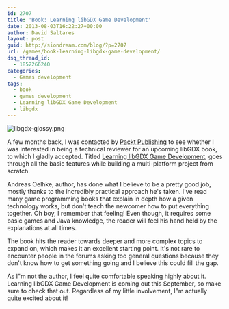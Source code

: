 ```yaml
---
id: 2707
title: 'Book: Learning libGDX Game Development'
date: 2013-08-03T16:22:27+00:00
author: David Saltares
layout: post
guid: http://siondream.com/blog/?p=2707
url: /games/book-learning-libgdx-game-development/
dsq_thread_id:
  - 1852266240
categories:
  - Games development
tags:
  - book
  - games development
  - Learning libGDX Game Development
  - libgdx
---
```


![libgdx-glossy.png](/img/wp/libgdx-glossy.png)

A few months back, I was contacted by [Packt Publishing](http://www.packtpub.com/) to see whether I was interested in being a technical reviewer for an upcoming libGDX book, to which I gladly accepted. Titled [Learning libGDX Game Development](http://www.packtpub.com/learning-libgdx-game-development/book), goes through all the basic features while building a multi-platform project from scratch.

Andreas Oelhke, author, has done what I believe to be a pretty good job, mostly thanks to the incredibly practical approach he's taken. I've read many game programming books that explain in depth how a given technology works, but don't teach the newcomer how to put everything together. Oh boy, I remember that feeling! Even though, it requires some basic games and Java knowledge, the reader will feel his hand held by the explanations at all times.

The book hits the reader towards deeper and more complex topics to expand on, which makes it an excellent starting point. It's not rare to encounter people in the forums asking too general questions because they don't know how to get something going and I believe this could fill the gap.

As I"m not the author, I feel quite comfortable speaking highly about it. Learning libGDX Game Development is coming out this September, so make sure to check that out. Regardless of my little involvement, I"m actually quite excited about it!